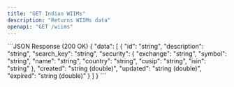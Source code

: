 ```yaml
---
title: "GET Indian WIIMs"
description: "Returns WIIMs data"
openapi: "GET /wiims"
---
```

<ResponseExample>
```JSON Response (200 OK)
{
  "data": [
    {
      "id": "string",
      "description": "string",
      "search_key": "string",
      "security": {
        "exchange": "string",
        "symbol": "string",
        "name": "string",
        "country": "string",
        "cusip": "string",
        "isin": "string"
      },
      "created": "string (double)",
      "updated": "string (double)",
      "expired": "string (double)"
    }
  ]
}
```
</ResponseExample>